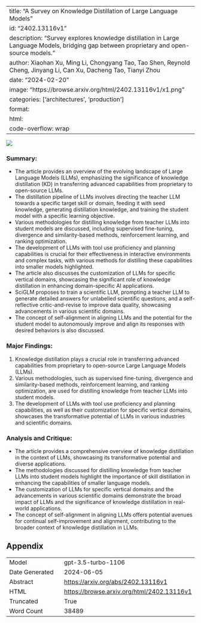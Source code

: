 
---
title: "A Survey on Knowledge Distillation of Large Language Models"
id: "2402.13116v1"
description: "Survey explores knowledge distillation in Large Language Models, bridging gap between proprietary and open-source models."
author: Xiaohan Xu, Ming Li, Chongyang Tao, Tao Shen, Reynold Cheng, Jinyang Li, Can Xu, Dacheng Tao, Tianyi Zhou
date: "2024-02-20"
image: "https://browse.arxiv.org/html/2402.13116v1/x1.png"
categories: ['architectures', 'production']
format:
  html:
    code-overflow: wrap
---

![](https://browse.arxiv.org/html/2402.13116v1/x1.png)

### Summary:
- The article provides an overview of the evolving landscape of Large Language Models (LLMs), emphasizing the significance of knowledge distillation (KD) in transferring advanced capabilities from proprietary to open-source LLMs.
- The distillation pipeline of LLMs involves directing the teacher LLM towards a specific target skill or domain, feeding it with seed knowledge, generating distillation knowledge, and training the student model with a specific learning objective.
- Various methodologies for distilling knowledge from teacher LLMs into student models are discussed, including supervised fine-tuning, divergence and similarity-based methods, reinforcement learning, and ranking optimization.
- The development of LLMs with tool use proficiency and planning capabilities is crucial for their effectiveness in interactive environments and complex tasks, with various methods for distilling these capabilities into smaller models highlighted.
- The article also discusses the customization of LLMs for specific vertical domains, showcasing the significant role of knowledge distillation in enhancing domain-specific AI applications.
- SciGLM proposes to train a scientific LLM, prompting a teacher LLM to generate detailed answers for unlabelled scientific questions, and a self-reflective critic-and-revise to improve data quality, showcasing advancements in various scientific domains.
- The concept of self-alignment in aligning LLMs and the potential for the student model to autonomously improve and align its responses with desired behaviors is also discussed.

### Major Findings:
1. Knowledge distillation plays a crucial role in transferring advanced capabilities from proprietary to open-source Large Language Models (LLMs).
2. Various methodologies, such as supervised fine-tuning, divergence and similarity-based methods, reinforcement learning, and ranking optimization, are used for distilling knowledge from teacher LLMs into student models.
3. The development of LLMs with tool use proficiency and planning capabilities, as well as their customization for specific vertical domains, showcases the transformative potential of LLMs in various industries and scientific domains.

### Analysis and Critique:
- The article provides a comprehensive overview of knowledge distillation in the context of LLMs, showcasing its transformative potential and diverse applications.
- The methodologies discussed for distilling knowledge from teacher LLMs into student models highlight the importance of skill distillation in enhancing the capabilities of smaller language models.
- The customization of LLMs for specific vertical domains and the advancements in various scientific domains demonstrate the broad impact of LLMs and the significance of knowledge distillation in real-world applications.
- The concept of self-alignment in aligning LLMs offers potential avenues for continual self-improvement and alignment, contributing to the broader context of knowledge distillation in LLMs.

## Appendix

|          |          |
|----------|----------|
| Model     | gpt-3.5-turbo-1106       |
| Date Generated     | 2024-06-05       |
| Abstract | [https://arxiv.org/abs/2402.13116v1](https://arxiv.org/abs/2402.13116v1)        |
| HTML     | [https://browse.arxiv.org/html/2402.13116v1](https://browse.arxiv.org/html/2402.13116v1)       |
| Truncated       | True       |
| Word Count       | 38489       |